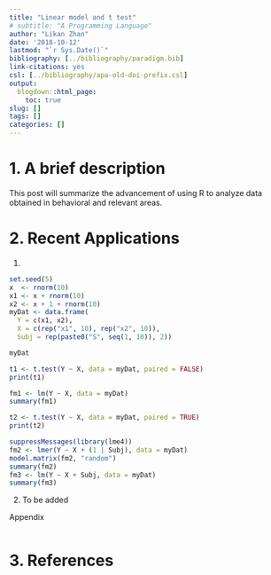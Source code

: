 ```yaml
---
title: "Linear model and t test"
# subtitle: "A Programming Language"
author: "Likan Zhan"
date: '2018-10-12'
lastmod: "`r Sys.Date()`"
bibliography: [../bibliography/paradigm.bib]
link-citations: yes
csl: [../bibliography/apa-old-doi-prefix.csl]
output:
  blogdown::html_page:
    toc: true
slug: []
tags: []
categories: []
---
```


# 1. A brief description

   This post will summarize the advancement of using R to analyze data obtained in behavioral and relevant areas.

# 2. Recent Applications

01.

```r
set.seed(5)
x  <- rnorm(10)
x1 <- x + rnorm(10)
x2 <- x + 1 + rnorm(10)
myDat <- data.frame(
  Y = c(x1, x2),
  X = c(rep("x1", 10), rep("x2", 10)),
  Subj = rep(paste0("S", seq(1, 10)), 2))
```

```r
myDat
```

```r
t1 <- t.test(Y ~ X, data = myDat, paired = FALSE)
print(t1)
```

```r
fm1 <- lm(Y ~ X, data = myDat)
summary(fm1)
```

```r
t2 <- t.test(Y ~ X, data = myDat, paired = TRUE)
print(t2)
```

```r
suppressMessages(library(lme4))
fm2 <- lmer(Y ~ X + (1 | Subj), data = myDat)
model.matrix(fm2, "random")
summary(fm2)
fm3 <- lm(Y ~ X + Subj, data = myDat)
summary(fm3)
```

02. To be added


Appendix

```r
```

# 3. References
